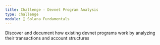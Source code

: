 ```yaml
---
title: Challenge - Devnet Program Analysis
type: challenge
module: 🧱 Solana Fundamentals
---
```


Discover and document how existing devnet programs work by analyzing their transactions and account structures
